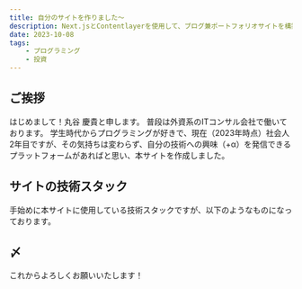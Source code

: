```yaml
---
title: 自分のサイトを作りました～
description: Next.jsとContentlayerを使用して、ブログ兼ポートフォリオサイトを構築した
date: 2023-10-08
tags:
    - プログラミング
    - 投資
---
```


## ご挨拶
はじめまして！丸谷 慶貴と申します。
普段は外資系のITコンサル会社で働いております。
学生時代からプログラミングが好きで、現在（2023年時点）社会人2年目ですが、その気持ちは変わらず、自分の技術への興味（+α）を発信できるプラットフォームがあればと思い、本サイトを作成しました。


## サイトの技術スタック
手始めに本サイトに使用している技術スタックですが、以下のようなものになっております。


## 〆
これからよろしくお願いいたします！
